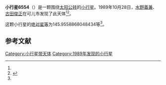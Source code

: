 {{Infobox planet
| bgcolour = #FFFFC0
| name = 6554 Takatsuguyoshida
| symbol = 
| image = 
| caption = 
| discovery = yes
| discovery_ref = 
| discoverer = [[水野義兼|水野義兼]]、[[古田俊正|古田俊正]]
| discovery_site = [[可儿市|可儿市]] 
| discovered = 1989年10月28日
| designations = yes
| mp_name = 
| named_after = 
| alt_names = 1989 UO1/ 1992 PD3
| mp_category = [[主带小行星|主带小行星]]
| orbit_ref = <ref name="a">[http://ssd.jpl.nasa.gov/sbdb.cgi?sstr=6554 6554 Takatsuguyoshida] {{Wayback|url=http://ssd.jpl.nasa.gov/sbdb.cgi?sstr=6554 |date=20140902133021 }}，小行星數據庫瀏覽器（JPL Small-Body Database Browser）－[[美国国家航空航天局|美国国家航空航天局]]喷气推进实验室</ref>
| epoch = 2456400.5 (2013年4月18日更新)
| aphelion = {{convert|2.668002804115182|AU|km|3|abbr=on|lk=out}}
| perihelion = {{convert|1.714415346593944|AU|km|3|abbr=on}}
| semimajor = {{convert|2.191209075354563|AU|km|3|abbr=on}}
| eccentricity = 0.2175939
| period = 1184.743007 [[日|日]]<br />3.24[[儒略年|儒略年]]
| avg_speed = 
| inclination = 4.125258939391171
| asc_node = 194.1061803219782
| mean_anomaly = 
| arg_peri = 145.9558868048434
| satellites = 
| physical_characteristics = yes
| dimensions = 
| mass = 
| density = 
| surface_grav = 
| escape_velocity = 
| sidereal_day = 
| axial_tilt = 
| pole_ecliptic_lat = 
| pole_ecliptic_lon = 
| albedo = 
| temperatures= 
| temp_name1 = 
| mean_temp_1 = 
| max_temp_1 = 
| temp_name2 = 
| max_temp_2 = 
| spectral_type = 
| abs_magnitude = 145.9558868048434
}}

'''小行星6554'''（{{lang-en|6554 Takatsuguyoshida}}）是一颗围绕[[太阳|太阳]][[公转|公转]]的[[小行星|小行星]]。1989年10月28日，[[水野義兼|水野義兼]]、[[古田俊正|古田俊正]]在可儿市发现了此天体<ref name="a" /><ref>{{cite news|title=小行星列表|url=http://cfa-www.harvard.edu/iau/lists/NumberedMPs.txt|accessdate=2013-07-08|newspaper=哈佛大学|archive-date=2008-05-17|archive-url=https://web.archive.org/web/20080517010638/http://cfa-www.harvard.edu/iau/lists/NumberedMPs.txt|dead-url=no}}</ref>。

这颗小行星的[[绝对星等|绝对星等]]为145.9558868048434等<ref name="a" />。

==参考文献==
{{reflist}}
{{Minor Planet Number|[[小行星6553|小行星6553]]|[[小行星6555|小行星6555]]}}

{{小天体}}

[[Category:小行星带天体|Category:小行星带天体]]
[[Category:1989年发现的小行星|Category:1989年发现的小行星]]

{{asteroid-stub}}